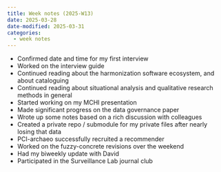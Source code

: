 ```yaml
---
title: Week notes (2025-W13)
date: 2025-03-28
date-modified: 2025-03-31
categories:
  - week notes
---
```


- Confirmed date and time for my first interview
- Worked on the interview guide
- Continued reading about the harmonization software ecosystem, and about cataloguing
- Continued reading about situational analysis and qualitative research methods in general
- Started working on my MCHI presentation
- Made significant progress on the data governance paper
- Wrote up some notes based on a rich discussion with colleagues
- Created a private repo / submodule for my private files after nearly losing that data
- PCI-archaeo successfully recruited a recommender
- Worked on the fuzzy-concrete revisions over the weekend
- Had my biweekly update with David
- Participated in the Surveillance Lab journal club
